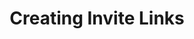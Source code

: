---
id: creating-invite-links
title: Creating Invite Links
description: Tracetest enables creating invite links visually in the Tracetest Web UI.
hide_table_of_contents: false
keywords:
  - tracetest
  - observability
  - distributed tracing
  - testing
  - invite links
image: https://res.cloudinary.com/djwdcmwdz/image/upload/v1698686403/docs/Blog_Thumbnail_14_rsvkmo.jpg
---